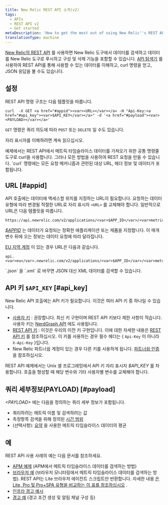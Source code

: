 ```yaml
---
title: New Relic REST API 소개(v2)
tags:
  - APIs
  - REST API v2
  - Get started
metaDescription: 'How to get the most out of using New Relic''s REST API (v2) , including a demo, setup and format requirements, and links to detailed examples.'
translationType: machine
---
```


[New Relic의 REST API](/docs/apis/getting-started/introduction-new-relic-apis) 를 사용하면 New Relic 도구에서 데이터를 검색하고 데이터를 New Relic 도구로 푸시하고 구성 및 삭제 기능을 포함할 수 있습니다. [API 탐색기](/docs/apis/rest-api-v2/api-explorer-v2/getting-started-new-relics-api-explorer) 를 사용하여 REST API를 통해 사용할 수 있는 데이터를 이해하고, curl 명령을 얻고, JSON 응답을 볼 수도 있습니다.

## 설정

REST API 명령 구조는 다음 템플릿을 따릅니다.

```
curl  -X GET <a href="#appid"><var><URL></var></a> -H "Api-Key:<a href="#api_key"><var>$API_KEY</var></a>" -d '<a href="#payload"><var><PAYLOAD></var></a>'
```

`GET` 명령은 쿼리 의도에 따라 `POST` 또는 `DELETE` 일 수도 있습니다.

자리 표시자를 이해하려면 계속 읽으십시오.

<Callout variant="tip">
  예제에서는 REST API에서 메트릭 타임슬라이스 데이터를 가져오기 위한 공통 명령줄 도구로 curl을 사용합니다. 그러나 모든 방법을 사용하여 REST 요청을 만들 수 있습니다. `curl` 명령에는 모든 요청 메커니즘과 관련된 대상 URL, 헤더 정보 및 데이터가 포함됩니다.
</Callout>

## URL [#appid]

API 호출에는 데이터에 액세스할 위치를 지정하는 URL이 필요합니다. 요청하는 데이터 유형에 따라 변경될 적절한 URL로 자리 표시자 `<URL>` 를 교체해야 합니다. 일반적으로 URL은 다음 템플릿을 따릅니다.

```
https://api.newrelic.com/v2/applications/<var>$APP_ID</var>/<var>metrics/data.json</var>
```

<var>[$APPID](/docs/apis/rest-api-v2/requirements/finding-product-id)</var> 는 데이터가 요청되는 정확한 애플리케이션 또는 제품을 지정합니다. 이 매개변수 뒤에 오는 정보는 데이터 요청에 따라 달라집니다.

[EU 지역 계정](/docs/using-new-relic/welcome-new-relic/getting-started/introduction-eu-region-data-center) 이 있는 경우 URL은 다음과 같습니다.

```
api.<var>eu</var>.newrelic.com/v2/applications/<var>$APP_ID</var>/<var>metrics/data.json</var>
```

<Callout variant="tip">
  `.json` 을 `.xml` 로 바꾸면 JSON 대신 XML 데이터를 검색할 수 있습니다.
</Callout>

## API 키 `$API_KEY` [#api_key]

New Relic API 호출에는 API 키가 필요합니다. 이것은 여러 API 키 중 하나일 수 있습니다.

* [사용자 키](/docs/apis/get-started/intro-apis/types-new-relic-api-keys#user-api-key) : 권장합니다. 최신 키 구현이며 REST API 키보다 제한 사항이 적습니다. 사용자 키는 [NerdGraph API](/docs/apis/nerdgraph/get-started/introduction-new-relic-nerdgraph) 에도 사용됩니다.
* [REST API 키](/docs/apis/get-started/intro-apis/types-new-relic-api-keys#rest-api-key) : 이것은 우리의 이전 키 구현입니다. 이에 대한 자세한 내용은 [REST API 키](/docs/apis/get-started/intro-apis/types-new-relic-api-keys#rest-api-key) 를 참조하십시오. 이 키를 사용하는 경우 필수 헤더는 &#x7B; `Api-Key` 이 아니라 `X-Api-Key` }입니다.
* New Relic 파트너쉽 계정이 있는 경우 다른 키를 사용하게 됩니다. [파트너쉽 인증](/docs/apis/rest-api-v2/get-started/admin-users-api-key-partnerships) 을 참조하십시오.

REST API 예제에서는 Unix 셸 프로그래밍에서 API 키 자리 표시자 <var>$API_KEY</var> 를 차용합니다. 호출을 형성할 때 해당 변수와 기타 사용자별 변수를 교체해야 합니다.

## 쿼리 세부정보(PAYLOAD) [#payload]

<var>&lt;PAYLOAD></var> 에는 다음을 정의하는 쿼리 세부 정보가 포함됩니다.

* 쿼리하려는 메트릭 이름 및 검색하려는 값
* 측정항목 검색을 위해 정의된 [시간 범위](/docs/apis/rest-api-v2/requirements/specifying-time-range-v2)
* (선택사항): [요약](/docs/apis/rest-api-v2/requirements/calculating-average-metric-values-summarize) 을 사용한 메트릭 타임슬라이스 데이터의 평균

## 예

REST API 사용 사례의 예는 다음 문서를 참조하세요.

* [APM 예제](/docs/apis/rest-api-v2/application-examples-v2) (APM에서 메트릭 타임슬라이스 데이터를 검색하는 방법)
* [브라우저 예](/docs/apis/rest-api-v2/browser-examples-v2) (브라우저 모니터링에서 메트릭 타임슬라이스 데이터를 검색하는 방법). REST API는 Lite 브라우저 에이전트 스크립트만 반환합니다. 자세한 내용 [은 Lite, Pro 및 Pro+SPA 유형을 비교하는 이 표를 참조하십시오](/docs/browser/browser-monitoring/installation/install-browser-monitoring-agent) .
* [인프라 경고 예시](/docs/infrastructure/new-relic-infrastructure/infrastructure-alert-conditions/rest-api-calls-new-relic-infrastructure-alerts)
* [경고 예](/docs/alerts/new-relic-alerts/rest-api-alerts) (경고 조건 생성 및 알림 채널 구성 등)